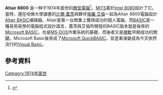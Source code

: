 {{copyedit|time=2015-05-07T08:40:17+00:00}}
{{Infobox information appliance
| name         = Altair 8800
| title        = 
| aka          = 
| logo         = 
| image        = Altair 8800 Computer.jpg
| caption      = 
| developer    = [[Micro_Instrumentation_and_Telemetry_Systems|Micro Instrumentation and Telemetry Systems]]
| manufacturer = [[Micro_Instrumentation_and_Telemetry_Systems|Micro Instrumentation and Telemetry Systems]]
| family       = 
| type         = 
| generation   = 
| releasedate  = {{Start date|1974|12}}
| lifespan     = 
| price        = Kit Price $439<br />Assembled $621
| discontinued = 
| unitssold    = 
| unitsshipped = 
| media        = 
| os           = 
| power        = 
| soc          = 
| cpu          = [[Intel_8080|Intel 8080]]
| memory       = 
| storage      = 
| memory card  =
| display      = 
| graphics     = 
| sound        = 
| input        = 
| controllers  = 
| camera       = 
| touchpad     = 
| connectivity = 
| platform     = 
| service      = 
| dimensions   = 
| weight       = 
| topgame      = 
| compatibility= 
| predecessor  = 
| successor    = 
| related      = 
| website      = <!--{{URL|example.org}}-->
}}
'''Altair 8800''' 是一种于1974年面世的[[微型電腦|微型電腦]]<ref>{{Cite web|url=http://americanhistory.si.edu/collections/search/object/nmah_334396|title=Altair 8800 Microcomputer|accessdate=2015-06-21|publisher=[[美國國家歷史博物館|美國國家歷史博物館]]}}</ref>。[[MITS|MITS]]基於[[Intel_8080|Intel 8080]]設計了它。當時，還在哈佛大學讀書的[[比爾·蓋茨|比爾·蓋茨]]與夥伴[[保羅·艾倫|保羅·艾倫]]一起為Altair 8800電腦設計[[Altair_BASIC|Altair BASIC]]编辑器。Altair是第一台商業上獲得成功的個人電腦，而[[BASIC|BASIC]]是一種易用易學的電腦程式設計語言，蓋茨與艾倫所開發的BASIC版本就是後來的[[Microsoft_BASIC|Microsoft BASIC]]，也是[[MS-DOS|MS-DOS]]作業系統的基礎，而後者又是[[微軟|微軟]]早期成功的關鍵。Microsoft Basic後來成了[[Microsoft_QuickBASIC|Microsoft QuickBASIC]]，並逐漸演變成為今天依然流行的[[Visual_Basic|Visual Basic]]。

==參考資料==
<references />

[[Category:1974年面世|Category:1974年面世]]